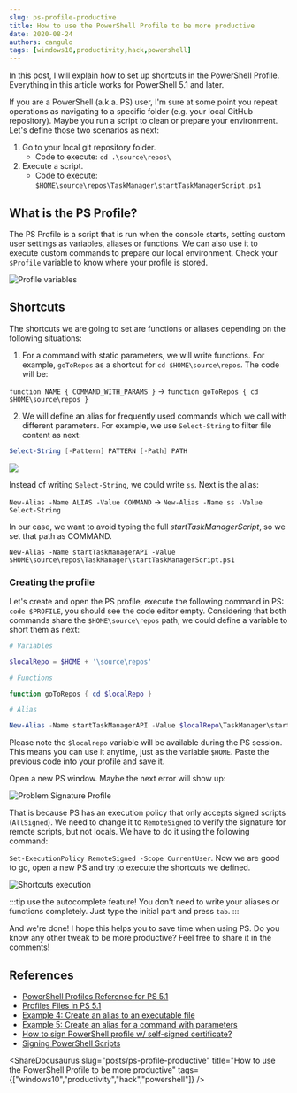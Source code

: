 ```yaml
---
slug: ps-profile-productive
title: How to use the PowerShell Profile to be more productive
date: 2020-08-24
authors: cangulo
tags: [windows10,productivity,hack,powershell]
---
```



In this post, I will explain how to set up shortcuts in the PowerShell Profile. Everything in this article works for PowerShell 5.1 and later.

<!--truncate-->


If you are a PowerShell (a.k.a. PS) user, I'm sure at some point you repeat operations as navigating to a specific folder (e.g. your local GitHub repository). Maybe you run a script to clean or prepare your environment. Let's define those two scenarios as next:

1. Go to your local git repository folder.
   - Code to execute: `cd .\source\repos\`
2. Execute a script.
   - Code to execute: `$HOME\source\repos\TaskManager\startTaskManagerScript.ps1`

## What is the PS Profile?

The PS Profile is a script that is run when the console starts, setting custom user settings as variables, aliases or functions. We can also use it to execute custom commands to prepare our local environment. Check your `$Profile` variable to know where your profile is stored.

![Profile variables](./2020-08-26-configuring-powershell-profile/Profile-variable.png)

## Shortcuts

The shortcuts we are going to set are functions or aliases depending on the following situations:

1. For a command with static parameters, we will write functions. For example, `goToRepos` as a shortcut for `cd $HOME\source\repos`. The code will be:

`function NAME { COMMAND_WITH_PARAMS }` -> `function goToRepos { cd $HOME\source\repos }`

2. We will define an alias for frequently used commands which we call with different parameters. For example, we use `Select-String` to filter file content as next:

```powershell
Select-String [-Pattern] PATTERN [-Path] PATH
```

![](ss-executed.png)

Instead of writing `Select-String`, we could write `ss`. Next is the alias:

`New-Alias -Name ALIAS -Value COMMAND` -> `New-Alias -Name ss -Value Select-String`

In our case, we want to avoid typing the full _startTaskManagerScript_, so we set that path as COMMAND.

`New-Alias -Name startTaskManagerAPI -Value $HOME\source\repos\TaskManager\startTaskManagerScript.ps1`

### Creating the profile

Let's create and open the PS profile, execute the following command in PS: `code $PROFILE`, you should see the code editor empty. Considering that both commands share the `$HOME\source\repos` path, we could define a variable to short them as next:

```powershell
# Variables

$localRepo = $HOME + '\source\repos'

# Functions

function goToRepos { cd $localRepo }

# Alias

New-Alias -Name startTaskManagerAPI -Value $localRepo\TaskManager\startTaskManagerScript.ps1
```

Please note the `$localrepo` variable will be available during the PS session. This means you can use it anytime, just as the variable `$HOME`. Paste the previous code into your profile and save it.

Open a new PS window. Maybe the next error will show up:

![Problem Signature Profile](./2020-08-26-configuring-powershell-profile/digitally-signed-problem.png)

That is because PS has an execution policy that only accepts signed scripts (`AllSigned`). We need to change it to `RemoteSigned` to verify the signature for remote scripts, but not locals. We have to do it using the following command:

`Set-ExecutionPolicy RemoteSigned -Scope CurrentUser`. Now we are good to go, open a new PS and try to execute the shortcuts we defined. 


![Shortcuts execution](./2020-08-26-configuring-powershell-profile/shortcuts-execution.png)

:::tip use the autocomplete feature!
You don't need to write your aliases or functions completely. Just type the initial part and press `tab`.
:::

And we're done! I hope this helps you to save time when using PS. Do you know any other tweak to be more productive? Feel free to share it in the comments!


## References

* [PowerShell Profiles Reference for PS 5.1](https://docs.microsoft.com/en-us/powershell/module/microsoft.powershell.core/about/about_profiles?view=powershell-5.1)
* [Profiles Files in PS 5.1](https://docs.microsoft.com/en-us/powershell/module/microsoft.powershell.core/about/about_profiles?view=powershell-5.1#the-profile-files)
* [Example 4: Create an alias to an executable file](https://docs.microsoft.com/en-us/powershell/module/microsoft.powershell.utility/set-alias?view=powershell-5.1#example-4--create-an-alias-to-an-executable-file)
* [Example 5: Create an alias for a command with parameters](https://docs.microsoft.com/en-us/powershell/module/microsoft.powershell.utility/set-alias?view=powershell-5.1#example-4--create-an-alias-to-an-executable-file)
* [How to sign PowerShell profile w/ self-signed certificate?](https://www.tenforums.com/general-support/107659-how-sign-powershell-profile-w-self-signed-certificate.html)
* [Signing PowerShell Scripts](https://www.hanselman.com/blog/SigningPowerShellScripts.aspx)


<AboutMe/>

<ShareDocusaurus 
  slug="posts/ps-profile-productive" 
  title="How to use the PowerShell Profile to be more productive" 
  tags={["windows10","productivity","hack","powershell"]} />